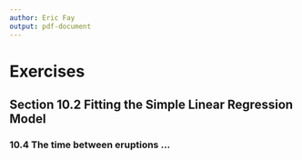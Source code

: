 ```yaml
---
author: Eric Fay
output: pdf-document
---
```


# Exercises
## Section 10.2 Fitting the Simple Linear Regression Model
### 10.4 The time between eruptions ...

```R

```
